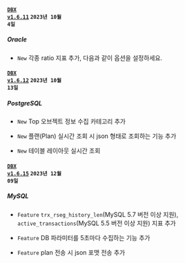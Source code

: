 #### <code class='changelog-service'><a href="https://docs.whatap.io/release-notes/db/dbx-1_6_11">DBX v1.6.11</a></code> <code class='changelog-date'>2023년 10월 4일</code>

##### Oracle​

- <code class="New">New</code> 각종 ratio 지표 추가, 다음과 같이 옵션을 설정하세요.

#### <code class='changelog-service'><a href="https://docs.whatap.io/release-notes/db/dbx-1_6_12">DBX v1.6.12</a></code> <code class='changelog-date'>2023년 10월 13일</code>

##### PostgreSQL​

- <code class="New">New</code> Top 오브젝트 정보 수집 카테고리 추가

- <code class="New">New</code> 플랜(Plan) 실시간 조회 시 json 형태로 조회하는 기능 추가

- <code class="New">New</code> 테이블 레이아웃 실시간 조회

#### <code class='changelog-service'><a href="https://docs.whatap.io/release-notes/db/dbx-1_6_15">DBX v1.6.15</a></code> <code class='changelog-date'>2023년 12월 09일</code>

##### MySQL​

- <code class="Feature">Feature</code> <code>trx_rseg_history_len</code>(MySQL 5.7 버전 이상 지원), <code>active_transactions</code>(MySQL 5.5 버전 이상 지원) 지표 추가

- <code class="Feature">Feature</code> DB 파라미터를 5초마다 수집하는 기능 추가

- <code class="Feature">Feature</code> plan 전송 시 json 포맷 전송 추가

